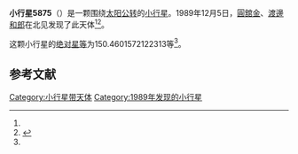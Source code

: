 {{Infobox planet
| bgcolour = #FFFFC0
| name = 5875 Kuga
| symbol = 
| image = 
| caption = 
| discovery = yes
| discovery_ref = 
| discoverer = [[圓舘金|圓舘金]]、[[渡邊和郎|渡邊和郎]]
| discovery_site = [[北见|北见]] 
| discovered = 1989年12月5日
| designations = yes
| mp_name = 
| named_after = 
| alt_names = 1989 XO/ 1985 TA4
| mp_category = [[主带小行星|主带小行星]]
| orbit_ref = <ref name="a">[http://ssd.jpl.nasa.gov/sbdb.cgi?sstr=5875 5875 Kuga] {{Wayback|url=http://ssd.jpl.nasa.gov/sbdb.cgi?sstr=5875 |date=20140828223018 }}，小行星數據庫瀏覽器（JPL Small-Body Database Browser）－[[美国国家航空航天局|美国国家航空航天局]]喷气推进实验室</ref>
| epoch = 2456400.5 (2013年4月18日更新)
| aphelion = {{convert|2.496349391979365|AU|km|3|abbr=on|lk=out}}
| perihelion = {{convert|2.262078315937619|AU|km|3|abbr=on}}
| semimajor = {{convert|2.379213853958492|AU|km|3|abbr=on}}
| eccentricity = 0.049232875
| period = 1340.443913 [[日|日]]<br />3.67[[儒略年|儒略年]]
| avg_speed = 
| inclination = 6.469100432808744
| asc_node = 287.2011847133776
| mean_anomaly = 
| arg_peri = 150.4601572122313
| satellites = 
| physical_characteristics = yes
| dimensions = 
| mass = 
| density = 
| surface_grav = 
| escape_velocity = 
| sidereal_day = 
| axial_tilt = 
| pole_ecliptic_lat = 
| pole_ecliptic_lon = 
| albedo = 
| temperatures= 
| temp_name1 = 
| mean_temp_1 = 
| max_temp_1 = 
| temp_name2 = 
| max_temp_2 = 
| spectral_type = 
| abs_magnitude = 150.4601572122313
}}

'''小行星5875'''（{{lang-en|5875 Kuga}}）是一颗围绕[[太阳|太阳]][[公转|公转]]的[[小行星|小行星]]。1989年12月5日，[[圓舘金|圓舘金]]、[[渡邊和郎|渡邊和郎]]在北见发现了此天体<ref name="a" /><ref>{{cite news|title=小行星列表|url=http://cfa-www.harvard.edu/iau/lists/NumberedMPs.txt|accessdate=2013-07-08|newspaper=哈佛大学|archive-date=2008-05-17|archive-url=https://web.archive.org/web/20080517010638/http://cfa-www.harvard.edu/iau/lists/NumberedMPs.txt|dead-url=no}}</ref>。

这颗小行星的[[绝对星等|绝对星等]]为150.4601572122313等<ref name="a" />。

==参考文献==
{{reflist}}
{{Minor Planet Number|[[小行星5874|小行星5874]]|[[小行星5876|小行星5876]]}}

{{小天体}}

[[Category:小行星带天体|Category:小行星带天体]]
[[Category:1989年发现的小行星|Category:1989年发现的小行星]]


{{asteroid-stub}}